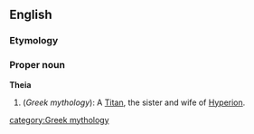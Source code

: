 ==English==
===Etymology===

===Proper noun===
'''Theia'''
{{wikipedia}}
# (''Greek mythology''): A [[Titan]], the sister and wife of [[Hyperion]].

[[category:Greek mythology]]